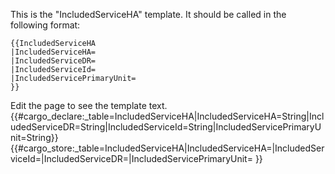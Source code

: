 <noinclude>
This is the "IncludedServiceHA" template.
It should be called in the following format:
<pre>
{{IncludedServiceHA
|IncludedServiceHA=
|IncludedServiceDR=
|IncludedServiceId=
|IncludedServicePrimaryUnit=
}}
</pre>
Edit the page to see the template text.
{{#cargo_declare:_table=IncludedServiceHA|IncludedServiceHA=String|IncludedServiceDR=String|IncludedServiceId=String|IncludedServicePrimaryUnit=String}}
</noinclude><includeonly>{{#cargo_store:_table=IncludedServiceHA|IncludedServiceHA={{{IncludedServiceHA|}}}|IncludedServiceId={{{IncludedServiceId|}}}|IncludedServiceDR={{{IncludedServiceDR|}}}|IncludedServicePrimaryUnit={{{IncludedServicePrimaryUnit|}}} }}</includeonly>